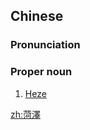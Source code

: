 {{also|菏泽}}
==Chinese==
{{zh-forms|s=菏泽}}

===Pronunciation===
{{zh-pron
|m=Hézé
|cat=pn
}}

===Proper noun===
{{zh-proper noun}}

# [[Heze]]

{{zh-cat|Cities}}

[[zh:菏澤]]
